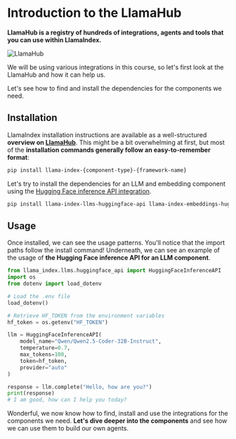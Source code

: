 # Introduction to the LlamaHub

**LlamaHub is a registry of hundreds of integrations, agents and tools that you can use within LlamaIndex.**

![LlamaHub](https://huggingface.co/datasets/agents-course/course-images/resolve/main/en/unit2/llama-index/llama-hub.png)

We will be using various integrations in this course, so let's first look at the LlamaHub and how it can help us.

Let's see how to find and install the dependencies for the components we need.

## Installation

LlamaIndex installation instructions are available as a well-structured **overview on [LlamaHub](https://llamahub.ai/)**.
This might be a bit overwhelming at first, but most of the **installation commands generally follow an easy-to-remember format**:

```bash
pip install llama-index-{component-type}-{framework-name}
```

Let's try to install the dependencies for an LLM and embedding component using the [Hugging Face inference API integration](https://llamahub.ai/l/llms/llama-index-llms-huggingface-api?from=llms).

```bash
pip install llama-index-llms-huggingface-api llama-index-embeddings-huggingface
```

## Usage

Once installed, we can see the usage patterns. You'll notice that the import paths follow the install command!
Underneath, we can see an example of the usage of **the Hugging Face inference API for an LLM component**.

```python
from llama_index.llms.huggingface_api import HuggingFaceInferenceAPI
import os
from dotenv import load_dotenv

# Load the .env file
load_dotenv()

# Retrieve HF_TOKEN from the environment variables
hf_token = os.getenv("HF_TOKEN")

llm = HuggingFaceInferenceAPI(
    model_name="Qwen/Qwen2.5-Coder-32B-Instruct",
    temperature=0.7,
    max_tokens=100,
    token=hf_token,
    provider="auto"
)

response = llm.complete("Hello, how are you?")
print(response)
# I am good, how can I help you today?
```

Wonderful, we now know how to find, install and use the integrations for the components we need.
**Let's dive deeper into the components** and see how we can use them to build our own agents.
